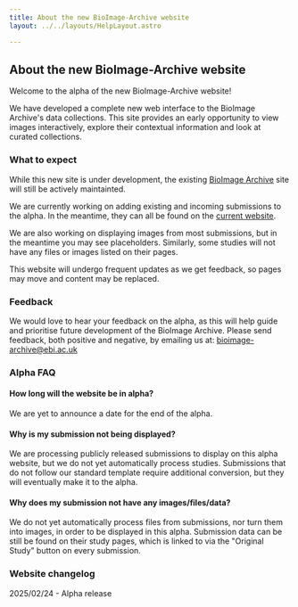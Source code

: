 ```yaml
---
title: About the new BioImage-Archive website
layout: ../../layouts/HelpLayout.astro

---
```



## About the new BioImage-Archive website

Welcome to the alpha of the new BioImage-Archive website! 

We have developed a complete new web interface to the BioImage Archive's data collections. This site provides an early opportunity to view images interactively, explore their contextual information and look at curated collections.

### What to expect

While this new site is under development, the existing [BioImage Archive](https://www.ebi.ac.uk/biostudies/BioImages/) site will still be actively maintainted.

We are currently working on adding existing and incoming submissions to the alpha. In the meantime, they can all be found on the [current website](https://www.ebi.ac.uk/biostudies/BioImages/studies).

We are also working on displaying images from most submissions, but in the meantime you may see placeholders. Similarly, some studies will not have any files or images listed on their pages.

This website will undergo frequent updates as we get feedback, so pages may move and content may be replaced.

### Feedback

We would love to hear your feedback on the alpha, as this will help guide and prioritise future development of the BioImage Archive. Please send feedback, both positive and negative, by emailing us at: bioimage-archive@ebi.ac.uk

### Alpha FAQ

#### How long will the website be in alpha?
We are yet to announce a date for the end of the alpha.

#### Why is my submission not being displayed?
We are processing publicly released submissions to display on this alpha website, but we do not yet automatically process studies. Submissions that do not follow our standard template require additional conversion, but they will eventually make it to the alpha.

#### Why does my submission not have any images/files/data?
We do not yet automatically process files from submissions, nor turn them into images, in order to be displayed in this alpha. Submission data can be still be found on their study pages, which is linked to via the "Original Study" button on every submission. 

### Website changelog

2025/02/24 - Alpha release

